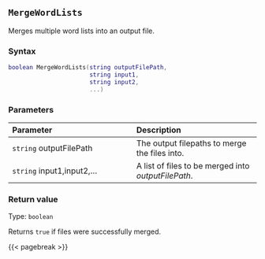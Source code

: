## `MergeWordLists`

Merges multiple word lists into an output file.

### Syntax {-}

``` .lua
boolean MergeWordLists(string outputFilePath,
                       string input1,
                       string input2,
                       ...)
```

### Parameters {-}

**Parameter** | **Description**
| :-- | :-- |
`string` outputFilePath | The output filepaths to merge the files into.
`string` input1,input2,... | A list of files to be merged into *outputFilePath*.

### Return value {-}

Type: `boolean`

Returns `true` if files were successfully merged.

{{< pagebreak >}}
